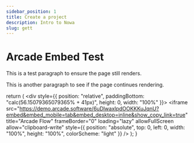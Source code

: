 ```yaml
---
sidebar_position: 1
title: Create a project 
description: Intro to Nowa
slug: gett
---
```




# Arcade Embed Test

This is a test paragraph to ensure the page still renders.

<!-- <ArcadeEmbed /> -->

This is another paragraph to see if the page continues rendering.

  return (
    <div style={{ position: "relative", paddingBottom: "calc(56.15079365079365% + 41px)", height: 0, width: "100%" }}>
      <iframe 
        src="https://demo.arcade.software/6uDlwaxIpdOOKKKuJqnU?embed&embed_mobile=tab&embed_desktop=inline&show_copy_link=true" 
        title="Arcade Flow" 
        frameBorder="0" 
        loading="lazy" 
        allowFullScreen 
        allow="clipboard-write"
        style={{ position: "absolute", top: 0, left: 0, width: "100%", height: "100%", colorScheme: "light" }}
      />
    </div>
  );
}

